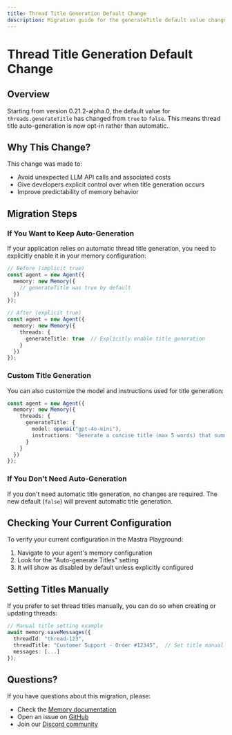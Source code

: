 ```yaml
---
title: Thread Title Generation Default Change
description: Migration guide for the generateTitle default value change from true to false
---
```


# Thread Title Generation Default Change

## Overview

Starting from version 0.21.2-alpha.0, the default value for `threads.generateTitle` has changed from `true` to `false`. This means thread title auto-generation is now opt-in rather than automatic.

## Why This Change?

This change was made to:
- Avoid unexpected LLM API calls and associated costs
- Give developers explicit control over when title generation occurs
- Improve predictability of memory behavior

## Migration Steps

### If You Want to Keep Auto-Generation

If your application relies on automatic thread title generation, you need to explicitly enable it in your memory configuration:

```typescript
// Before (implicit true)
const agent = new Agent({
  memory: new Memory({
    // generateTitle was true by default
  })
});

// After (explicit true)
const agent = new Agent({
  memory: new Memory({
    threads: {
      generateTitle: true  // Explicitly enable title generation
    }
  })
});
```

### Custom Title Generation

You can also customize the model and instructions used for title generation:

```typescript
const agent = new Agent({
  memory: new Memory({
    threads: {
      generateTitle: {
        model: openai("gpt-4o-mini"),
        instructions: "Generate a concise title (max 5 words) that summarizes the conversation"
      }
    }
  })
});
```

### If You Don't Need Auto-Generation

If you don't need automatic title generation, no changes are required. The new default (`false`) will prevent automatic title generation.

## Checking Your Current Configuration

To verify your current configuration in the Mastra Playground:

1. Navigate to your agent's memory configuration
2. Look for the "Auto-generate Titles" setting
3. It will show as disabled by default unless explicitly configured

## Setting Titles Manually

If you prefer to set thread titles manually, you can do so when creating or updating threads:

```typescript
// Manual title setting example
await memory.saveMessages({
  threadId: "thread-123",
  threadTitle: "Customer Support - Order #12345",  // Set title manually
  messages: [...]
});
```

## Questions?

If you have questions about this migration, please:
- Check the [Memory documentation](/docs/memory/threads-and-resources)
- Open an issue on [GitHub](https://github.com/mastra-ai/mastra)
- Join our [Discord community](https://discord.gg/mastra)